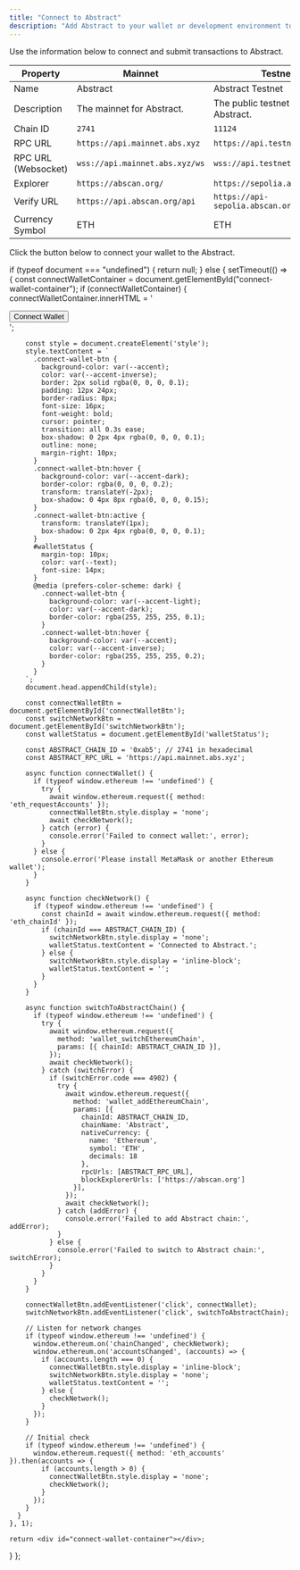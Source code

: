 ```yaml
---
title: "Connect to Abstract"
description: "Add Abstract to your wallet or development environment to get started."
---
```


Use the information below to connect and submit transactions to Abstract.

| Property            | Mainnet                        | Testnet                              |
| ------------------- | ------------------------------ | ------------------------------------ |
| Name                | Abstract                       | Abstract Testnet                     |
| Description         | The mainnet for Abstract.      | The public testnet for Abstract.     |
| Chain ID            | `2741`                         | `11124`                              |
| RPC URL             | `https://api.mainnet.abs.xyz`  | `https://api.testnet.abs.xyz`        |
| RPC URL (Websocket) | `wss://api.mainnet.abs.xyz/ws` | `wss://api.testnet.abs.xyz/ws`       |
| Explorer            | `https://abscan.org/`          | `https://sepolia.abscan.org/`        |
| Verify URL          | `https://api.abscan.org/api`   | `https://api-sepolia.abscan.org/api` |
| Currency Symbol     | ETH                            | ETH                                  |

<Tip>
  Click the button below to connect your wallet to the Abstract.
  <ConnectWallet />
</Tip>

  if (typeof document === "undefined") {
    return null;
  } else {
    setTimeout(() => {
      const connectWalletContainer = document.getElementById("connect-wallet-container");
      if (connectWalletContainer) {
        connectWalletContainer.innerHTML = '<div id="wallet-content"><button id="connectWalletBtn" class="connect-wallet-btn">Connect Wallet</button><button id="switchNetworkBtn" class="connect-wallet-btn" style="display:none;">Switch Network</button><strong id="walletStatus"></strong></div>';

        const style = document.createElement('style');
        style.textContent = `
          .connect-wallet-btn {
            background-color: var(--accent);
            color: var(--accent-inverse);
            border: 2px solid rgba(0, 0, 0, 0.1);
            padding: 12px 24px;
            border-radius: 8px;
            font-size: 16px;
            font-weight: bold;
            cursor: pointer;
            transition: all 0.3s ease;
            box-shadow: 0 2px 4px rgba(0, 0, 0, 0.1);
            outline: none;
            margin-right: 10px;
          }
          .connect-wallet-btn:hover {
            background-color: var(--accent-dark);
            border-color: rgba(0, 0, 0, 0.2);
            transform: translateY(-2px);
            box-shadow: 0 4px 8px rgba(0, 0, 0, 0.15);
          }
          .connect-wallet-btn:active {
            transform: translateY(1px);
            box-shadow: 0 2px 4px rgba(0, 0, 0, 0.1);
          }
          #walletStatus {
            margin-top: 10px;
            color: var(--text);
            font-size: 14px;
          }
          @media (prefers-color-scheme: dark) {
            .connect-wallet-btn {
              background-color: var(--accent-light);
              color: var(--accent-dark);
              border-color: rgba(255, 255, 255, 0.1);
            }
            .connect-wallet-btn:hover {
              background-color: var(--accent);
              color: var(--accent-inverse);
              border-color: rgba(255, 255, 255, 0.2);
            }
          }
        `;
        document.head.appendChild(style);

        const connectWalletBtn = document.getElementById('connectWalletBtn');
        const switchNetworkBtn = document.getElementById('switchNetworkBtn');
        const walletStatus = document.getElementById('walletStatus');

        const ABSTRACT_CHAIN_ID = '0xab5'; // 2741 in hexadecimal
        const ABSTRACT_RPC_URL = 'https://api.mainnet.abs.xyz';

        async function connectWallet() {
          if (typeof window.ethereum !== 'undefined') {
            try {
              await window.ethereum.request({ method: 'eth_requestAccounts' });
              connectWalletBtn.style.display = 'none';
              await checkNetwork();
            } catch (error) {
              console.error('Failed to connect wallet:', error);
            }
          } else {
            console.error('Please install MetaMask or another Ethereum wallet');
          }
        }

        async function checkNetwork() {
          if (typeof window.ethereum !== 'undefined') {
            const chainId = await window.ethereum.request({ method: 'eth_chainId' });
            if (chainId === ABSTRACT_CHAIN_ID) {
              switchNetworkBtn.style.display = 'none';
              walletStatus.textContent = 'Connected to Abstract.';
            } else {
              switchNetworkBtn.style.display = 'inline-block';
              walletStatus.textContent = '';
            }
          }
        }

        async function switchToAbstractChain() {
          if (typeof window.ethereum !== 'undefined') {
            try {
              await window.ethereum.request({
                method: 'wallet_switchEthereumChain',
                params: [{ chainId: ABSTRACT_CHAIN_ID }],
              });
              await checkNetwork();
            } catch (switchError) {
              if (switchError.code === 4902) {
                try {
                  await window.ethereum.request({
                    method: 'wallet_addEthereumChain',
                    params: [{
                      chainId: ABSTRACT_CHAIN_ID,
                      chainName: 'Abstract',
                      nativeCurrency: {
                        name: 'Ethereum',
                        symbol: 'ETH',
                        decimals: 18
                      },
                      rpcUrls: [ABSTRACT_RPC_URL],
                      blockExplorerUrls: ['https://abscan.org']
                    }],
                  });
                  await checkNetwork();
                } catch (addError) {
                  console.error('Failed to add Abstract chain:', addError);
                }
              } else {
                console.error('Failed to switch to Abstract chain:', switchError);
              }
            }
          }
        }

        connectWalletBtn.addEventListener('click', connectWallet);
        switchNetworkBtn.addEventListener('click', switchToAbstractChain);

        // Listen for network changes
        if (typeof window.ethereum !== 'undefined') {
          window.ethereum.on('chainChanged', checkNetwork);
          window.ethereum.on('accountsChanged', (accounts) => {
            if (accounts.length === 0) {
              connectWalletBtn.style.display = 'inline-block';
              switchNetworkBtn.style.display = 'none';
              walletStatus.textContent = '';
            } else {
              checkNetwork();
            }
          });
        }

        // Initial check
        if (typeof window.ethereum !== 'undefined') {
          window.ethereum.request({ method: 'eth_accounts' }).then(accounts => {
            if (accounts.length > 0) {
              connectWalletBtn.style.display = 'none';
              checkNetwork();
            }
          });
        }
      }
    }, 1);

    return <div id="connect-wallet-container"></div>;

}
};
